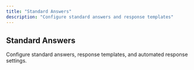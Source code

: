 ```yaml
---
title: "Standard Answers"
description: "Configure standard answers and response templates"
---
```


## Standard Answers

Configure standard answers, response templates, and automated response settings. 